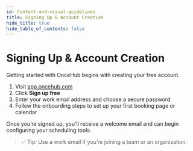 ```yaml
---
id: Content-and-visual-guidelines
title: Signing Up & Account Creation
hide_title: true
hide_table_of_contents: false
--- 
```


# Signing Up & Account Creation

Getting started with OnceHub begins with creating your free account.

1. Visit [app.oncehub.com](https://app.oncehub.com)
2. Click **Sign up free**
3. Enter your work email address and choose a secure password
4. Follow the onboarding steps to set up your first booking page or calendar

Once you’re signed up, you'll receive a welcome email and can begin configuring your scheduling tools.

> ✅ Tip: Use a work email if you’re joining a team or an organization.